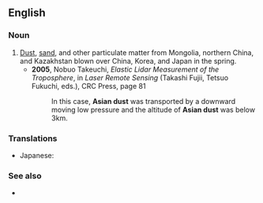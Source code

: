==English==

===Noun===
{{en-noun|-|sg=[[Asian]] [[dust]]}}

# [[dust|Dust]], [[sand]], and other particulate matter from Mongolia, northern China, and Kazakhstan blown over China, Korea, and Japan in the spring.
#* '''2005''', Nobuo Takeuchi, ''Elastic Lidar Measurement of the Troposphere'', in ''Laser Remote Sensing'' (Takashi Fujii, Tetsuo Fukuchi, eds.), CRC Press, page 81
#*: In this case, '''Asian dust''' was transported by a downward moving low pressure and the altitude of '''Asian dust''' was below 3km.

===Translations===
{{rfc-level|Translations at L3+ (AutoFormat would have corrected level of Translations)}}
{{trans-top|dust blown over east Asia}}
* Japanese: {{t-|ja|黄砂|tr=kōsa}}
{{trans-mid}}
{{trans-bot}}

===See also===
* {{pedialite}}